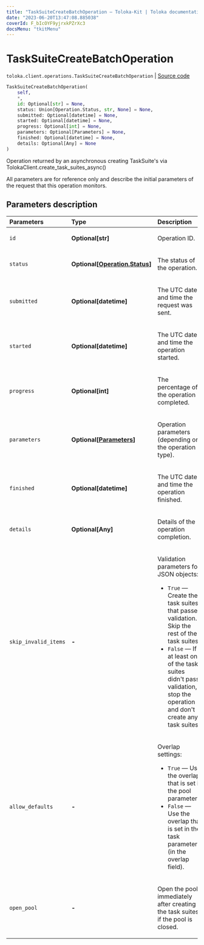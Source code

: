 ```yaml
---
title: "TaskSuiteCreateBatchOperation — Toloka-Kit | Toloka documentation"
date: "2023-06-20T13:47:08.885038"
coverId: F_bIcOYF9yjrxkPZrXc3
docsMenu: "tkitMenu"
---
```


# TaskSuiteCreateBatchOperation

`toloka.client.operations.TaskSuiteCreateBatchOperation` | [Source code](https://github.com/Toloka/toloka-kit/blob/v1.2.0/src/client/operations.py#L298)

```python
TaskSuiteCreateBatchOperation(
    self,
    *,
    id: Optional[str] = None,
    status: Union[Operation.Status, str, None] = None,
    submitted: Optional[datetime] = None,
    started: Optional[datetime] = None,
    progress: Optional[int] = None,
    parameters: Optional[Parameters] = None,
    finished: Optional[datetime] = None,
    details: Optional[Any] = None
)
```

Operation returned by an asynchronous creating TaskSuite's via TolokaClient.create_task_suites_async()

All parameters are for reference only and describe the initial parameters of the request that this operation monitors.

## Parameters description

| Parameters | Type | Description |
| :----------| :----| :-----------|
`id`|**Optional\[str\]**|<p>Operation ID.</p>
`status`|**Optional\[[Operation.Status](/docs/toloka-kit/reference/toloka.client.operations.Operation.Status)\]**|<p>The status of the operation.</p>
`submitted`|**Optional\[datetime\]**|<p>The UTC date and time the request was sent.</p>
`started`|**Optional\[datetime\]**|<p>The UTC date and time the operation started.</p>
`progress`|**Optional\[int\]**|<p>The percentage of the operation completed.</p>
`parameters`|**Optional\[[Parameters](/docs/toloka-kit/reference/toloka.client.operations.TaskSuiteCreateBatchOperation.Parameters)\]**|<p>Operation parameters (depending on the operation type).</p>
`finished`|**Optional\[datetime\]**|<p>The UTC date and time the operation finished.</p>
`details`|**Optional\[Any\]**|<p>Details of the operation completion.</p>
`skip_invalid_items`|**-**|<p>Validation parameters for JSON objects:</p> <ul> <li>`True` — Create the task suites that passed validation. Skip the rest of the task suites.</li> <li>`False` — If at least one of the task suites didn't pass validation, stop the operation and   don't create any task suites.</li> </ul>
`allow_defaults`|**-**|<p>Overlap settings:</p> <ul> <li>`True` — Use the overlap that is set in the pool parameters.</li> <li>`False` — Use the overlap that is set in the task parameters (in the overlap field).</li> </ul>
`open_pool`|**-**|<p>Open the pool immediately after creating the task suites, if the pool is closed.</p>